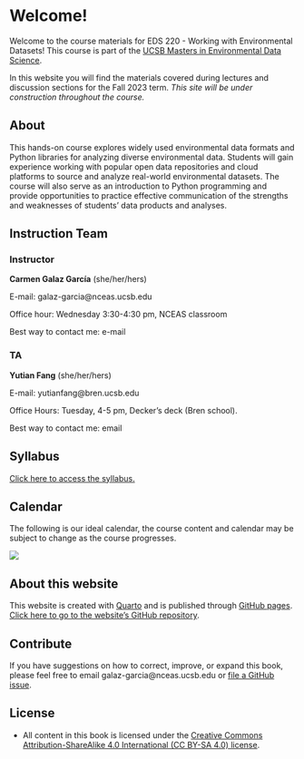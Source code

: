 # Welcome! {.unnumbered}

Welcome to the course materials for EDS 220 - Working with Environmental Datasets! This course is part of the [UCSB Masters in Environmental Data Science](https://bren.ucsb.edu/masters-programs/master-environmental-data-science). 

In this website you will find the materials covered during lectures and discussion sections for the Fall 2023 term. *This site will be under construction throughout the course.* 

## About
This hands-on course explores widely used environmental data formats and Python libraries for analyzing diverse environmental data. Students will gain experience working with popular open data repositories and cloud platforms to source and analyze real-world environmental datasets. The course will also serve as an introduction to Python programming and provide opportunities to practice effective communication of the strengths and weaknesses of students' data products and analyses.

## Instruction Team 
### Instructor
**Carmen Galaz García** (she/her/hers)

E-mail: galaz-garcia@nceas.ucsb.edu

Office hour: Wednesday 3:30-4:30 pm, NCEAS classroom

Best way to contact me: e-mail

### TA
**Yutian Fang** (she/her/hers)

E-mail: yutianfang@bren.ucsb.edu

Office Hours: Tuesday, 4-5 pm, Decker’s deck (Bren school).

Best way to contact me: email

## Syllabus

[Click here to access the syllabus.](https://docs.google.com/document/d/1XQdwoDJz2G1UVOjMqPj_1Yez1Ix4bgSuWXUyw7b1U60/edit?usp=sharing)

## Calendar
The following is our ideal calendar, the course content and calendar may be subject to change as the course progresses. 

![](/images/index/calendar.png)


## About this website
This website is created with [Quarto](https://quarto.org) and is published  through [GitHub pages](https://quarto.org/docs/publishing/github-pages.html). [Click here to go to the website's GitHub repository](https://github.com/carmengg/eds-220-book).

## Contribute
If you have suggestions on how to correct, improve, or expand this book, please feel free to email galaz-garcia@nceas.ucsb.edu or [file a GitHub issue](https://github.com/carmengg/eds-220-book/issues). 

## License
- All content in this book is licensed under the [Creative Commons Attribution-ShareAlike 4.0 International (CC BY-SA 4.0) license](https://creativecommons.org/licenses/by-sa/4.0/).


